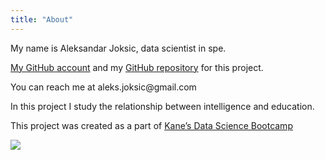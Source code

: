 ```yaml
---
title: "About"
---
```


My name is Aleksandar Joksic, data scientist in spe.

[My GitHub account](https://github.com/Alex212021) and my [GitHub repository](https://github.com/Alex212021/demo-day) for this project. 

You can reach me at aleks.joksic\@gmail.com

In this project I study the relationship between intelligence and education.

This project was created as a part of [Kane's Data Science Bootcamp](https://bootcamp.davidkane.info/)

![](images/dafoe.jpg){fig-align="center"}
